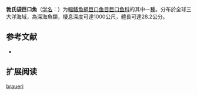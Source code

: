 {{Speciesbox
| name = 勃氏袋巨口魚
| status = NE
| status_system = IUCN3.1
| image = 
| genus = Photonectes
| species = braueri
| authority = [[Zugmayer|Zugmayer]], 1913
| synonyms = *''Melanostomias braueri''<br /><small>Zugmayer, 1913</small>  
*''Photonectes brauerii''<br /><small>Zugmayer, 1913</small>
*''Photonectes ovibarba''<br /><small>Regan & Trewavas, 1930</small>
*''Photonectoides paucidentatus''<br /><small>Koefoed, 1956</small>
}}

'''勃氏袋巨口魚'''（[[学名|学名]]：{{lang|la|''Photonectes braueri''}}）为[[輻鰭魚綱|輻鰭魚綱]][[巨口鱼目|巨口鱼目]][[巨口鱼科|巨口鱼科]]的其中一[[種|種]]。分布於全球三大洋海域，為深海魚類，棲息深度可達1000公尺，體長可達28.2公分。

== 参考文献 ==
{{refbegin}}
*{{FishBase_species|genus=Photonectes|species=braueri|year=2012|month=2}}
{{refend}}

== 扩展阅读 ==
{{refbegin}}
{{wikispecies-inline|Photonectes braueri|勃氏袋巨口魚}}
{{refend}}
{{Taxonbar|from=Q1108435}}

[[Category:袋巨口鱼属|braueri]]